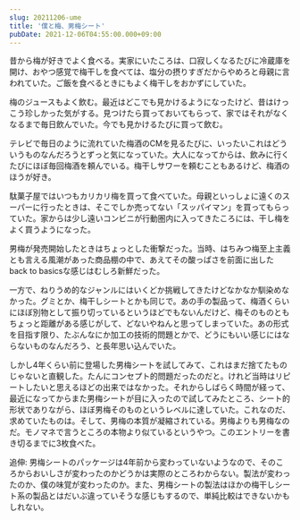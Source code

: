 ```yaml
---
slug: 20211206-ume
title: '僕と梅、男梅シート'
pubDate: 2021-12-06T04:55:00.000+09:00
---
```


昔から梅が好きでよく食べる。実家にいたころは、口寂しくなるたびに冷蔵庫を開け、おやつ感覚で梅干しを食べては、塩分の摂りすぎだからやめろと母親に言われていた。ご飯を食べるときにもよく梅干しをおかずにしていた。

梅のジュースもよく飲む。最近はどこでも見かけるようになったけど、昔はけっこう珍しかった気がする。見つけたら買っておいてもらって、家ではそれがなくなるまで毎日飲んでいた。今でも見かけるたびに買って飲む。

テレビで毎日のように流れていた梅酒のCMを見るたびに、いったいこれはどういうものなんだろうとずっと気になっていた。大人になってからは、飲みに行くたびにほぼ毎回梅酒を頼んでいる。梅干しサワーを頼むこともあるけど、梅酒のほうが好き。

駄菓子屋ではいつもカリカリ梅を買って食べていた。母親といっしょに遠くのスーパーに行ったときは、そこでしか売ってない「スッパイマン」を買ってもらっていた。家からは少し遠いコンビニが行動圏内に入ってきたころには、干し梅をよく買うようになった。

男梅が発売開始したときはちょっとした衝撃だった。当時、はちみつ梅至上主義とも言える風潮があった商品棚の中で、あえてその酸っぱさを前面に出したback to basicsな感じはむしろ新鮮だった。

一方で、ねりうめ的なジャンルにはいくどか挑戦してきたけどなかなか馴染めなかった。グミとか、梅干しシートとかも同じで。あの手の製品って、梅酒くらいにほぼ別物として振り切っているというほどでもないんだけど、梅そのものともちょっと距離がある感じがして、どないやねんと思ってしまっていた。あの形式を目指す限り、たぶんなにか加工の技術的問題とかで、どうにもいい感じにはならないものなんだろう、と長年思い込んでいた。

しかし4年くらい前に登場した男梅シートを試してみて、これはまだ捨てたものじゃないと直観した。たんにコンセプト的問題だったのだと。けれど当時はリピートしたいと思えるほどの出来ではなかった。それからしばらく時間が経って、最近になってからまた男梅シートが目に入ったので試してみたところ、シート的形状でありながら、ほぼ男梅そのものというレベルに達していた。これなのだ、求めていたものは。そして、男梅の本質が凝縮されている。男梅よりも男梅なのだ。モノマネで言うところの本物より似ているというやつ。このエントリーを書き切るまでに3枚食べた。

追伸: 男梅シートのパッケージは4年前から変わっていないようなので、そのころからおいしさが変わったのかどうかは実際のところわからない。製法が変わったのか、僕の味覚が変わったのか。また、男梅シートの製法はほかの梅干しシート系の製品とはだいぶ違っていそうな感じもするので、単純比較はできないかもしれない。
